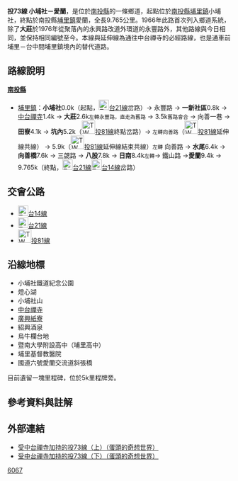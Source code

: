 {{Infobox Taiwan Highway
|type=TH
|county=nt
|route=73
|Name=永豐路、向善一巷、向善路<br />三勰路、鐵山路
|Level=鄉道
|Length=9.765
|Start=[[南投縣|南投縣]][[埔里鎮|埔里鎮]]小埔社
|End=南投縣[[埔里鎮|埔里鎮]]愛蘭
|Dep=[[南投縣政府|南投縣政府]]
}}
'''投73線 小埔社－愛蘭'''，是位於[[南投縣|南投縣]]的一條鄉道，起點位於[[南投縣|南投縣]][[埔里鎮|埔里鎮]]小埔社，終點於南投縣[[埔里鎮|埔里鎮]]愛蘭，全長9.765公里{{r|thb}}。1966年此路首次列入鄉道系統{{r|gazette1966}}，除了'''大莊'''於1976年從聚落內的永興路改道外環道的永豐路外，其他路線與今日相同，並保持相同編號至今。本線與{{Jct|country=TWN|TRNT|81}}延伸線為通往中台禪寺的必經路線，也是{{Jct|country=TWN|NH|6}}通車前埔里－台中間埔里鎮境內的替代道路。

== 路線說明 ==
;'''[[南投縣|南投縣]]'''
*[[埔里鎮|埔里鎮]]：'''小埔社'''0.0k（起點，[[File:TW_PHW21.svg|23px]][[台21線|台21線]]岔路）→ 永豐路 → '''一新社區'''0.8k → [[中台禪寺|中台禪寺]]1.4k → '''大莊'''2.6k<SMALL>左轉永豐路，直走為舊路</SMALL> →  3.5k<SMALL>舊路會合</SMALL> → 向善一巷 → '''田寮'''4.1k → '''坑內'''5.2k（[[File:TW_THWnt81.png|30px]][[投81線|投81線]]終點岔路）→ <SMALL>左轉向善路</SMALL>（[[File:TW_THWnt81.png|30px]][[投81線|投81線]]延伸線共線） → 5.9k（[[File:TW_THWnt81.png|30px]][[投81線|投81線]]延伸線結束共線）<SMALL>左轉</SMALL> 向善路 → '''水尾'''6.4k → '''向善橋'''7.6k → 三勰路 → '''八股'''7.8k → '''日南'''8.4k<SMALL>左轉</SMALL>→ 鐵山路 →'''愛蘭'''9.4k → 9.765k（終點，[[File:TW_PHW21.svg|23px]][[台21線|台21線]][[File:TW_PHW14.svg|23px]][[台14線|台14線]]岔路）

== 交會公路 ==
*[[File:TW_PHW14.svg|23px]][[台14線|台14線]]
*[[File:TW_PHW21.svg|23px]][[台21線|台21線]]
*[[File:TW_THWnt81.png|30px]][[投81線|投81線]]

== 沿線地標 ==
*小埔社鐵道紀念公園
*燈心湖
*小埔社山
*[http://www.ctworld.org.tw/index.htm 中台禪寺] {{Wayback|url=http://www.ctworld.org.tw/index.htm |date=20201121053755 }}
*[[廣興紙寮|廣興紙寮]]
*紹興酒泉
*烏牛欄台地
*暨南大學附設高中（埔里高中）
*埔里基督教醫院
*國道六號愛蘭交流道斜張橋

目前遺留一塊里程碑，位於5k里程牌旁。

== 參考資料與註解 ==
{{reflist|refs=

<ref name="thb">{{cite web|url=http://spreadsheets.google.com/pub?key=0AnKLEleOqdwVdFU1OW8xYUQxdWlCSzdUbmZfSXVpYUE&hl=zh_TW&single=true&gid=3&output=html|title=南投縣鄉道公路路線表|accessdate=2010-08-24|date=2010-07-19|publisher=公路總局}}{{dead link|date=2018年3月 |bot=InternetArchiveBot |fix-attempted=yes }}</ref>

<ref name="gazette1966">{{cite web|url=http://gaz.ncl.edu.tw/detail.jsp?sysid=E0921514 |title=公告臺灣省縣鄉道及專用公路路線-{里程表}- |accessdate=2010-08-24 |date=1966-08-01 |work=政府公報資訊網 |publisher=臺灣省政府}}</ref>

}}

== 外部連結 ==
*[http://www.wretch.cc/blog/eggheadtony/11540491 受中台禪寺加持的投73線（上）（蛋頭的奇想世界）] {{Wayback|url=http://www.wretch.cc/blog/eggheadtony/11540491 |date=20131226234733 }}
*[http://www.wretch.cc/blog/eggheadtony/11540526 受中台禪寺加持的投73線（下）（蛋頭的奇想世界）] {{Wayback|url=http://www.wretch.cc/blog/eggheadtony/11540526 |date=20131226221912 }}


{{南投縣鄉道}}

[[分類:南投縣鄉道|6067]]